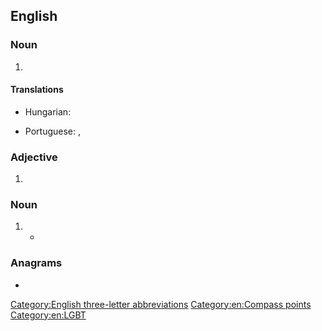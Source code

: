 ==English==

===Noun===
{{en-noun|-}}

# {{abbreviation of|en|west-southwest}}

====Translations====
{{trans-top|abbreviation of west-southwest}}
* Hungarian: {{t|hu|Ny-DNy}}
{{trans-mid}}
* Portuguese: {{t+|pt|OSO}}, {{t+|pt|WSW}}
{{trans-bottom}}

===Adjective===
{{en-adjective|-}}

# {{abbreviation of|en|White Side Wall}}

===Noun===
{{en-plural noun}}

# {{initialism of|en|[[women]] who have sex with women}}
#* {{seeCites|en}}

===Anagrams===
* {{anagrams|en|a=sww|WWs}}

[[Category:English three-letter abbreviations]]
[[Category:en:Compass points]]
[[Category:en:LGBT]]